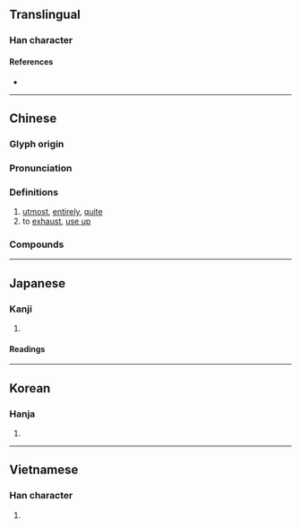 {{also|殚}}
{{character info}}
==Translingual==

===Han character===
{{Han char|rn=78|rad=歹|as=12|sn=16|four=16256|canj=MNRRJ|ids=⿰歹單}}

====References====
* {{Han ref|kx=0583.300|dkj=16581|dj=0976.150|hdz=21394.160|uh=6BAB|ud=27563|bh=E9E3|bd=59875}}

----

==Chinese==
{{zh-forms|s=殚}}

===Glyph origin===
{{Han etym}}

===Pronunciation===
{{zh-pron
|m=dān
|m-s=
|c=daan1
|c-t=
|g=
|h=pfs=
|j=
|mb=
|md=
|mn=
|mn-t=
|w=
|x=
|mc=y
|oc=y
|cat=
}}

===Definitions===
{{zh-hanzi}}

# [[utmost]], [[entirely]], [[quite]]
# to [[exhaust]], [[use up]]

===Compounds===
{{zh-der|殫心|殫精竭慮}}

----

==Japanese==

===Kanji===
{{ja-kanji|grade=|rs=歹12}}

# {{rfdef|ja|sort=歹12}}

====Readings====
{{ja-readings
|goon=たん
|kanon=たん
|kun=つき-る}}

----

==Korean==

===Hanja===
{{ko-hanja|hangeul=탄|eumhun=}}

# {{rfdef|ko|sort=歹12}}

----

==Vietnamese==

===Han character===
{{vi-readings|reading=đan, đàn|rs=歹12}}

# {{rfdef|vi|sort=歹12}}